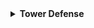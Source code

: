 <details>
<summary><b>Tower Defense</b></summary>
<div>

- **Rank [57]:** Professional class
- **Rank [65]:** Double tower defense coins
- **Rank [95]:** Triple tower defense coins

</div>
</details>
